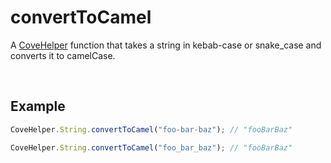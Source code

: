 
<Meta
  title="Helpers/CoveHelper/String/convertToCamel"
/>

# convertToCamel
A [CoveHelper](./?path=/docs/helpers-covehelper-covehelper-class--docs) function that takes a string in kebab-case or snake_case and converts it to camelCase.

&nbsp;
## Example
```js
CoveHelper.String.convertToCamel("foo-bar-baz"); // "fooBarBaz"

CoveHelper.String.convertToCamel("foo_bar_baz"); // "fooBarBaz"
```
